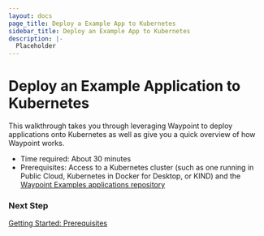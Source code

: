 ```yaml
---
layout: docs
page_title: Deploy a Example App to Kubernetes
sidebar_title: Deploy an Example App to Kubernetes
description: |-
  Placeholder
---
```


# Deploy an Example Application to Kubernetes

This walkthrough takes you through leveraging Waypoint to deploy applications onto Kubernetes as well as give you a quick overview of how Waypoint works.

- Time required: About 30 minutes
- Prerequisites: Access to a Kubernetes cluster (such as one running in Public Cloud, Kubernetes in Docker for Desktop, or KIND) and the [Waypoint Examples applications repository](https://github.com/hashicorp/waypoint-examples)

### Next Step

[Getting Started: Prerequisites](/docs/getting-started/k8s-example-app/install-prereqs)
